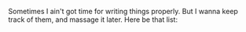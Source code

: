 Sometimes I ain't got time for writing things properly. But I wanna keep track of them, and massage it later. Here be that list:
